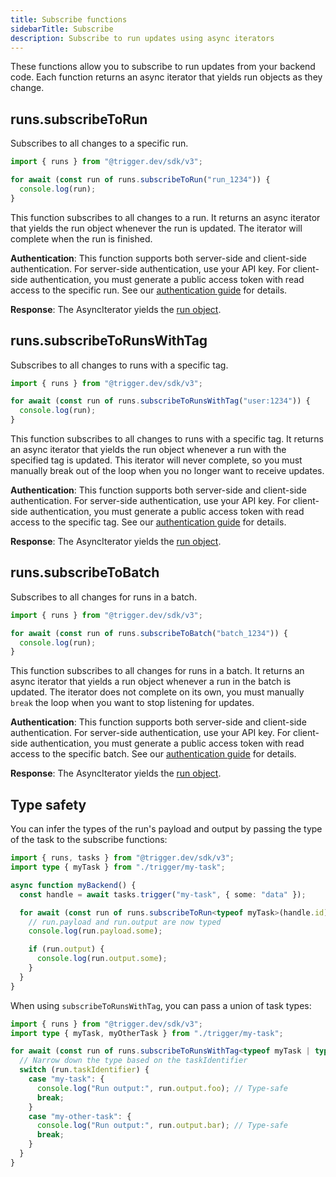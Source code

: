 ```yaml
---
title: Subscribe functions
sidebarTitle: Subscribe
description: Subscribe to run updates using async iterators
---
```


These functions allow you to subscribe to run updates from your backend code. Each function returns an async iterator that yields run objects as they change.

## runs.subscribeToRun

Subscribes to all changes to a specific run.

```ts Example
import { runs } from "@trigger.dev/sdk/v3";

for await (const run of runs.subscribeToRun("run_1234")) {
  console.log(run);
}
```

This function subscribes to all changes to a run. It returns an async iterator that yields the run object whenever the run is updated. The iterator will complete when the run is finished.

**Authentication**: This function supports both server-side and client-side authentication. For server-side authentication, use your API key. For client-side authentication, you must generate a public access token with read access to the specific run. See our [authentication guide](/realtime/auth) for details.

**Response**: The AsyncIterator yields the [run object](/realtime/run-object).

## runs.subscribeToRunsWithTag

Subscribes to all changes to runs with a specific tag.

```ts Example
import { runs } from "@trigger.dev/sdk/v3";

for await (const run of runs.subscribeToRunsWithTag("user:1234")) {
  console.log(run);
}
```

This function subscribes to all changes to runs with a specific tag. It returns an async iterator that yields the run object whenever a run with the specified tag is updated. This iterator will never complete, so you must manually break out of the loop when you no longer want to receive updates.

**Authentication**: This function supports both server-side and client-side authentication. For server-side authentication, use your API key. For client-side authentication, you must generate a public access token with read access to the specific tag. See our [authentication guide](/realtime/auth) for details.

**Response**: The AsyncIterator yields the [run object](/realtime/run-object).

## runs.subscribeToBatch

Subscribes to all changes for runs in a batch.

```ts Example
import { runs } from "@trigger.dev/sdk/v3";

for await (const run of runs.subscribeToBatch("batch_1234")) {
  console.log(run);
}
```

This function subscribes to all changes for runs in a batch. It returns an async iterator that yields a run object whenever a run in the batch is updated. The iterator does not complete on its own, you must manually `break` the loop when you want to stop listening for updates.

**Authentication**: This function supports both server-side and client-side authentication. For server-side authentication, use your API key. For client-side authentication, you must generate a public access token with read access to the specific batch. See our [authentication guide](/realtime/auth) for details.

**Response**: The AsyncIterator yields the [run object](/realtime/run-object).

## Type safety

You can infer the types of the run's payload and output by passing the type of the task to the subscribe functions:

```ts
import { runs, tasks } from "@trigger.dev/sdk/v3";
import type { myTask } from "./trigger/my-task";

async function myBackend() {
  const handle = await tasks.trigger("my-task", { some: "data" });

  for await (const run of runs.subscribeToRun<typeof myTask>(handle.id)) {
    // run.payload and run.output are now typed
    console.log(run.payload.some);

    if (run.output) {
      console.log(run.output.some);
    }
  }
}
```

When using `subscribeToRunsWithTag`, you can pass a union of task types:

```ts
import { runs } from "@trigger.dev/sdk/v3";
import type { myTask, myOtherTask } from "./trigger/my-task";

for await (const run of runs.subscribeToRunsWithTag<typeof myTask | typeof myOtherTask>("my-tag")) {
  // Narrow down the type based on the taskIdentifier
  switch (run.taskIdentifier) {
    case "my-task": {
      console.log("Run output:", run.output.foo); // Type-safe
      break;
    }
    case "my-other-task": {
      console.log("Run output:", run.output.bar); // Type-safe
      break;
    }
  }
}
```
